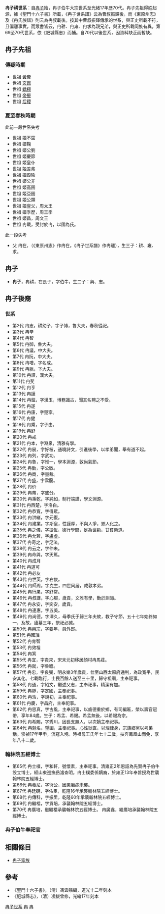 '''冉子耕世系'''：自[[冉耕|冉子]]始，冉子伯牛大宗世系至光緒17年歷70代。冉子先祖得姓起源，據《聖門十六子書》所載，《冉子世系譜》云為曹叔振鐸後，而《東原州志》及《冉氏族譜》則云為冉叔載後。按其中曹叔振鐸傳承的世系，與正史所載不符，且偏離事實。而眾書皆云，冉耕、冉雍、冉求為親兄弟，與正史所載同族有異。第69至70代世系，依《肥城縣志》而補。自70代以後世系，因資料缺乏而暫缺。



==冉子先祖==
===傳疑時期===
*世祖  [[黃帝|黃帝]]
*世祖  [[玄囂|玄囂]]
*世祖  [[蟜極|蟜極]]
*世祖  [[帝嚳|帝嚳]]
*世祖  [[后稷|后稷]]

===夏至春秋時期===
此前一段世系失考

*世祖  姬不窋
*世祖  姬鞠
*世祖  姬公劉
*世祖  姬慶節
*世祖  姬皇仆
*世祖  姬差弗
*世祖  姬毀隃
*世祖  姬公非
*世祖  姬高圉
*世祖  姬亞圉
*世祖  姬公類
*世祖  姬亶父，周太王
*世祖  姬季歷，周王季
*世祖  姬昌，周文王
*世祖  冉載，受封於冉，以國為氏。

此一段失考

*父  冉在，（《東原州志》作冉在，《冉子世系譜》作冉離），生三子：耕、雍、求。

==冉子==
*'''冉子'''，冉耕，在長子，字伯牛，生二子：興、志。


==冉子後裔==
===世系===
*第2代  冉志，耕幼子，字子博，魯大夫，春秋從祀。
*第3代  冉辛
*第4代  冉智
*第5代  冉御，魯大夫。
*第6代  冉議，中大夫。
*第7代  冉阮，中大夫。
*第8代  冉噲，字名成。
*第9代  冉脈，下大夫。
*第10代  冉謨，漢大夫。
*第11代  冉斐
*第12代  冉亨
*第13代  冉謹
*第14代  冉鎡，字漢玉，博務識古，聞其名聘之不受。
*第15代  冉遂
*第16代  冉康，字楚寧。
*第17代  冉健
*第18代  冉乘，字子由。
*第19代  冉舒
*第20代  冉戒
*第21代  冉本，字淵泉，清雅有學。
*第22代  冉展，字好枝，通曉詩文，引進後學，以孝弟聞，舉有道不起。
*第23代  冉列，字武功。
*第24代  冉魯，字惟一，學本淵源，敦尚氣節。
*第25代  冉勤，字公敏。
*第26代  冉商，字量裁。
*第27代  冉盛，字雲龍。
*第28代  冉价
*第29代  冉芾，字盛分。
*第30代  冉秉乾，字純如，制行端謹，學文淵源。
*第31代  冉西楚，字洛白。
*第32代  冉恭寬，字得眾。
*第33代  冉洪緒，字元復。
*第34代  冉建業，字斯皇，性謹厚，不與人爭，鄉人化之。
*第35代  冉之儀，字振恆，德行學問，足為世範，甘貧樂道。
*第36代  冉允若，字盧虛。
*第37代  冉奇之，字足法。
*第38代  冉云之，字仲未。
*第39代  冉命與，字天篤。
*第40代  冉成月
*第41代  冉道可
*第42代  冉必友
*第43代  冉世英，字右俊。
*第44代  冉師周，字克生，四世同居，咸敦孝弟。
*第45代  冉行果，字舒常。
*第46代  冉叔謙，字心服，歲貢，文雅有學，勤於訓誨。
*第47代  冉永安，字奕安，歲貢。
*第48代  冉連惠，字五美。
*第49代  冉尚德，字澤久，母季氏于歸三年夫故，教子守節，五十七年始終如一，及故，廬墓三年，祭祀必誠。
*第50代  冉興宗，字要年，員外郎。
*第51代  冉國璘
*第52代  冉育智
*第53代  冉效祖
*第54代  冉箕
*第55代  冉宜，字貴來，宋末元初移居顏村冉馬莊。
*第56代  冉就，字魯瞻。
*第57代  冉忠，字良弼，明永樂3年歲貢，仕至山西太原府通判，為政寬平，民安其化。七載臨行，士民百餘人送至三十里，歸守祖廟，主奉祀事。
*第58代  冉通，字紹文，繼述父志，主奉祀事，精潔有加。
*第59代  冉靜，字定國，主奉祀事。
*第60代  冉浩，字說初，主奉祀事。
*第61代  冉慶，字昌府，主奉祀事。
*第62代  冉思真，字古風，主奉祀事，以齒德重於鄉，有司編匾，榮以壽官冠帶，享年84歲。生子：希孟、希賜。希孟無後，以希賜為宗。
*第63代  冉希賜，字秀川，因長支無人，以次嫡主奉祀事。
*第64代  冉魁名，望圖，主奉祀事。心性耿直，以理律身，宗族鄉黨以考弟稱。崇禎17年甲申，流寇入境。時祖母王氏年七十二歲，扶奔鳳凰山而免，享年八十二歲。

===翰林院五經博士===
*第65代  冉士樸，字和軒，號懷素，主奉祀事。清雍正2年恩詔為先賢冉子伯牛設立博士，經山東巡撫岳濬查明，冉士樸委係嫡裔，於雍正13年奉旨授為世襲翰林院五經博士。
*第66代  冉養尼，字衍公，因患癱症未襲。
*第67代  冉廷硯，字佑臣，乾隆16年承襲翰林院五經博士。
*第68代  冉傳科，字振里，乾隆60年承襲翰林院五經博士。
*第69代  冉繼楷，字貢培，承襲翰林院五經博士。
*第70代  冉廣培，繼繼楷承襲翰林院五經博士。  冉廣鑫，繼廣培承襲翰林院五經博士。

===冉子伯牛奉祀官===



==相關條目==
*[[冉子家族|冉子家族]]



==參考==
*《聖門十六子書》，（清）馮雲鵷編，道光十二年刻本
*《肥城縣志》，（清）凌紱曾修，光緒17年刻本



[[Category:冉子世系|]]
[[Category:中國家族|冉]]
[[Category:冉子後裔|冉]]